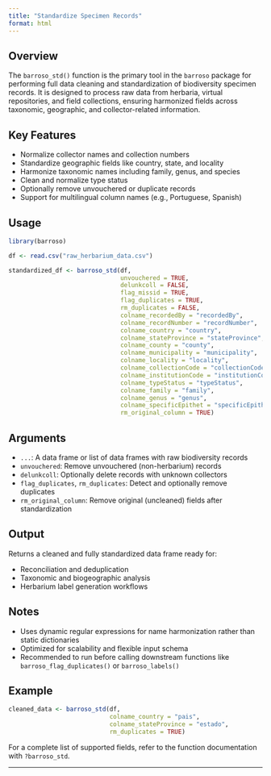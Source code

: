 ```yaml
---
title: "Standardize Specimen Records"
format: html
---
```


## Overview

The `barroso_std()` function is the primary tool in the `barroso` package for performing full data cleaning and standardization of biodiversity specimen records. It is designed to process raw data from herbaria, virtual repositories, and field collections, ensuring harmonized fields across taxonomic, geographic, and collector-related information.

## Key Features

- Normalize collector names and collection numbers
- Standardize geographic fields like country, state, and locality
- Harmonize taxonomic names including family, genus, and species
- Clean and normalize type status
- Optionally remove unvouchered or duplicate records
- Support for multilingual column names (e.g., Portuguese, Spanish)

## Usage

```r
library(barroso)

df <- read.csv("raw_herbarium_data.csv")

standardized_df <- barroso_std(df,
                               unvouchered = TRUE,
                               delunkcoll = FALSE,
                               flag_missid = TRUE,
                               flag_duplicates = TRUE,
                               rm_duplicates = FALSE,
                               colname_recordedBy = "recordedBy",
                               colname_recordNumber = "recordNumber",
                               colname_country = "country",
                               colname_stateProvince = "stateProvince",
                               colname_county = "county",
                               colname_municipality = "municipality",
                               colname_locality = "locality",
                               colname_collectionCode = "collectionCode",
                               colname_institutionCode = "institutionCode",
                               colname_typeStatus = "typeStatus",
                               colname_family = "family",
                               colname_genus = "genus",
                               colname_specificEpithet = "specificEpithet",
                               rm_original_column = TRUE)
```

## Arguments

- `...`: A data frame or list of data frames with raw biodiversity records
- `unvouchered`: Remove unvouchered (non-herbarium) records
- `delunkcoll`: Optionally delete records with unknown collectors
- `flag_duplicates`, `rm_duplicates`: Detect and optionally remove duplicates
- `rm_original_column`: Remove original (uncleaned) fields after standardization

## Output

Returns a cleaned and fully standardized data frame ready for:

- Reconciliation and deduplication
- Taxonomic and biogeographic analysis
- Herbarium label generation workflows

## Notes

- Uses dynamic regular expressions for name harmonization rather than static dictionaries
- Optimized for scalability and flexible input schema
- Recommended to run before calling downstream functions like `barroso_flag_duplicates()` or `barroso_labels()`

## Example

```r
cleaned_data <- barroso_std(df,
                            colname_country = "pais",
                            colname_stateProvince = "estado",
                            rm_duplicates = TRUE)
```

For a complete list of supported fields, refer to the function documentation with `?barroso_std`.

---

